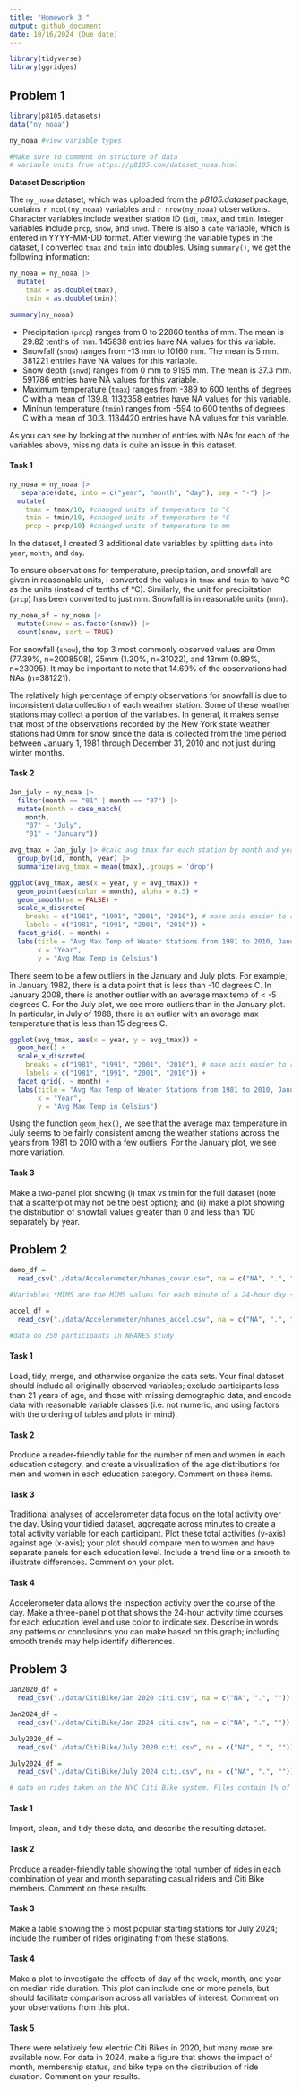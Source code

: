 ```yaml
---
title: "Homework 3 "
output: github_document
date: 10/16/2024 (Due date)
---
```


```r
library(tidyverse)
library(ggridges)
```

## Problem 1
```r
library(p8105.datasets) 
data("ny_noaa") 

ny_noaa #view variable types

#Make sure to comment on structure of data
# variable units from https://p8105.com/dataset_noaa.html
```

**Dataset Description**

The `ny_noaa` dataset, which was uploaded from the _p8105.dataset_ package, contains `r ncol(ny_noaa)` variables and `r nrow(ny_noaa)` observations. Character variables include weather station ID (`id`), `tmax`, and `tmin`. Integer variables include `prcp`, `snow`, and `snwd`. There is also a `date` variable, which is entered in YYYY-MM-DD format. After viewing the variable types in the dataset, I converted `tmax` and `tmin` into doubles. Using `summary()`, we get the following information:

```r
ny_noaa = ny_noaa |>
  mutate(
    tmax = as.double(tmax),
    tmin = as.double(tmin))

summary(ny_noaa)
```

* Precipitation (`prcp`) ranges from 0 to 22860 tenths of mm. The mean is 29.82 tenths of mm. 145838 entries have NA values for this variable.
* Snowfall (`snow`) ranges from -13 mm to 10160 mm. The mean is 5 mm. 381221 entries have NA values for this variable.
* Snow depth (`snwd`) ranges from 0 mm to 9195 mm. The mean is 37.3 mm. 591786 entries have NA values for this variable. 
* Maximum temperature (`tmax`) ranges from -389 to 600 tenths of degrees C with a mean of 139.8. 1132358 entries have  NA values for this variable.
* Mininun temperature (`tmin`) ranges from -594 to 600 tenths of degrees C with a mean of 30.3. 1134420 entries have  NA values for this variable.

As you can see by looking at the number of entries with NAs for each of the variables above, missing data is quite an issue in this dataset. 

#### Task 1

```r
ny_noaa = ny_noaa |>
   separate(date, into = c("year", "month", "day"), sep = "-") |>
  mutate(
    tmax = tmax/10, #changed units of temperature to °C
    tmin = tmin/10, #changed units of temperature to °C
    prcp = prcp/10) #changed units of temperature to mm

```

In the dataset, I created 3 additional date variables by splitting `date` into `year`, `month`, and `day`.

To ensure observations for temperature, precipitation, and snowfall are given in reasonable units, I converted the values in `tmax` and `tmin` to have °C as the units (instead of tenths of °C). Similarly, the unit for precipitation (`prcp`) has been converted to just mm. Snowfall is in reasonable units (mm).

```r
ny_noaa_sf = ny_noaa |>
  mutate(snow = as.factor(snow)) |>
  count(snow, sort = TRUE)

```

For snowfall (`snow`), the top 3 most commonly observed values are 0mm (77.39%, n=2008508), 25mm (1.20%, n=31022), and 13mm (0.89%, n=23095). It may be important to note that 14.69% of the observations had NAs (n=381221). 

The relatively high percentage of empty observations for snowfall is due to inconsistent data collection of each weather station. Some of these weather stations may collect a portion of the variables. In general, it makes sense that most of the observations recorded by the New York state weather stations had 0mm for snow since the data is collected from the time period between January 1, 1981 through December 31, 2010 and not just during winter months. 

#### Task 2 

```r
Jan_july = ny_noaa |>
  filter(month == "01" | month == "07") |>
  mutate(month = case_match(
    month, 
    "07" ~ "July",
    "01" ~ "January"))

avg_tmax = Jan_july |> #calc avg tmax for each station by month and year
  group_by(id, month, year) |>
  summarize(avg_tmax = mean(tmax),.groups = 'drop')

ggplot(avg_tmax, aes(x = year, y = avg_tmax)) + 
  geom_point(aes(color = month), alpha = 0.5) +
  geom_smooth(se = FALSE) +
  scale_x_discrete(
    breaks = c("1981", "1991", "2001", "2010"), # make axis easier to read
    labels = c("1981", "1991", "2001", "2010")) + 
  facet_grid(. ~ month) +
  labs(title = "Avg Max Temp of Weater Stations from 1981 to 2010, January vs. July",
       x = "Year",
       y = "Avg Max Temp in Celsius") 
```

There seem to be a few outliers in the January and July plots. For example, in January 1982, there is a data point that is less than -10 degrees C. In January 2008, there is another outlier with an average max temp of < -5 degrees C. For the July plot, we see more outliers than in the January plot. In particular, in July of 1988, there is an outlier with an average max temperature that is less than 15 degrees C.  

```r
ggplot(avg_tmax, aes(x = year, y = avg_tmax)) +
  geom_hex() +
  scale_x_discrete(
    breaks = c("1981", "1991", "2001", "2010"), # make axis easier to read
    labels = c("1981", "1991", "2001", "2010")) + 
  facet_grid(. ~ month) +
  labs(title = "Avg Max Temp of Weater Stations from 1981 to 2010, January vs. July",
       x = "Year",
       y = "Avg Max Temp in Celsius") 
```
Using the function `geom_hex()`, we see that the average max temperature in July seems to be fairly consistent among the weather stations across the years from 1981 to 2010 with a few outliers. For the January plot, we see more variation.

#### Task 3
Make a two-panel plot showing (i) tmax vs tmin for the full dataset (note that a scatterplot may not be the best option); and (ii) make a plot showing the distribution of snowfall values greater than 0 and less than 100 separately by year. 


## Problem 2
```r
demo_df = 
  read_csv("./data/Accelerometer/nhanes_covar.csv", na = c("NA", ".", ""))

#Variables *MIMS are the MIMS values for each minute of a 24-hour day starting at midnight.
```


```r
accel_df =
  read_csv("./data/Accelerometer/nhanes_accel.csv", na = c("NA", ".", ""))

#data on 250 participants in NHANES study
```

#### Task 1
Load, tidy, merge, and otherwise organize the data sets. Your final dataset should include all originally observed variables; exclude participants less than 21 years of age, and those with missing demographic data; and encode data with reasonable variable classes (i.e. not numeric, and using factors with the ordering of tables and plots in mind). 

#### Task 2
Produce a reader-friendly table for the number of men and women in each education category, and create a visualization of the age distributions for men and women in each education category. Comment on these items. 

#### Task 3
Traditional analyses of accelerometer data focus on the total activity over the day. Using your tidied dataset, aggregate across minutes to create a total activity variable for each participant. Plot these total activities (y-axis) against age (x-axis); your plot should compare men to women and have separate panels for each education level. Include a trend line or a smooth to illustrate differences. Comment on your plot. 

#### Task 4
Accelerometer data allows the inspection activity over the course of the day. Make a three-panel plot that shows the 24-hour activity time courses for each education level and use color to indicate sex. Describe in words any patterns or conclusions you can make based on this graph; including smooth trends may help identify differences. 

## Problem 3

```r
Jan2020_df =
  read_csv("./data/CitiBike/Jan 2020 citi.csv", na = c("NA", ".", ""))

Jan2024_df =
  read_csv("./data/CitiBike/Jan 2024 citi.csv", na = c("NA", ".", ""))

July2020_df =
  read_csv("./data/CitiBike/July 2020 citi.csv", na = c("NA", ".", ""))

July2024_df =
  read_csv("./data/CitiBike/July 2024 citi.csv", na = c("NA", ".", ""))

# data on rides taken on the NYC Citi Bike system. Files contain 1% of all rides with a total duration less than 4 hours in each of four months.
```

#### Task 1

Import, clean, and tidy these data, and describe the resulting dataset. 

#### Task 2

Produce a reader-friendly table showing the total number of rides in each combination of year and month separating casual riders and Citi Bike members. Comment on these results. 

#### Task 3

Make a table showing the 5 most popular starting stations for July 2024; include the number of rides originating from these stations. 

#### Task 4
Make a plot to investigate the effects of day of the week, month, and year on median ride duration. This plot can include one or more panels, but should facilitate comparison across all variables of interest. Comment on your observations from this plot. 

#### Task 5

There were relatively few electric Citi Bikes in 2020, but many more are available now. For data in 2024, make a figure that shows the impact of month, membership status, and bike type on the distribution of ride duration. Comment on your results. 
